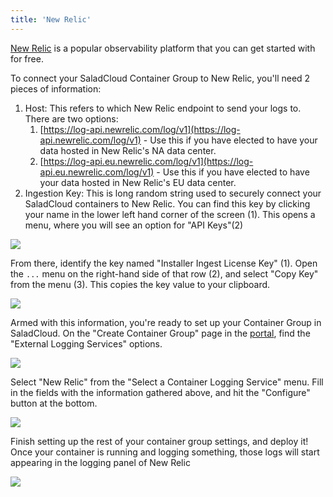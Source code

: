 ```yaml
---
title: 'New Relic'
---
```


[New Relic](https://newrelic.com/) is a popular observability platform that you can get started with for free.

To connect your SaladCloud Container Group to New Relic, you'll need 2 pieces of information:

1. Host: This refers to which New Relic endpoint to send your logs to. There are two options:
   1. [https://log-api.newrelic.com/log/v1](https://log-api.newrelic.com/log/v1) - Use this if you have elected to have
      your data hosted in New Relic's NA data center.
   2. [https://log-api.eu.newrelic.com/log/v1](https://log-api.eu.newrelic.com/log/v1) - Use this if you have elected to
      have your data hosted in New Relic's EU data center.
2. Ingestion Key: This is long random string used to securely connect your SaladCloud containers to New Relic. You can
   find this key by clicking your name in the lower left hand corner of the screen (1). This opens a menu, where you
   will see an option for "API Keys"(2)

<img src="/products/sce/images/afefcb5-image.png" />

From there, identify the key named "Installer Ingest License Key" (1). Open the `...` menu on the right-hand side of
that row (2), and select "Copy Key" from the menu (3). This copies the key value to your clipboard.

<img src="/products/sce/images/25a68b6-image.png" />

Armed with this information, you're ready to set up your Container Group in SaladCloud. On the "Create Container Group"
page in the [portal](https://portal.salad.com), find the "External Logging Services" options.

<img src="/products/sce/images/3772ffc-image.png" />

Select "New Relic" from the "Select a Container Logging Service" menu. Fill in the fields with the information gathered
above, and hit the "Configure" button at the bottom.

<img src="/products/sce/images/a023a46-image.png" />

Finish setting up the rest of your container group settings, and deploy it! Once your container is running and logging
something, those logs will start appearing in the logging panel of New Relic

<img src="/products/sce/images/ea8a40e-image.png" />
